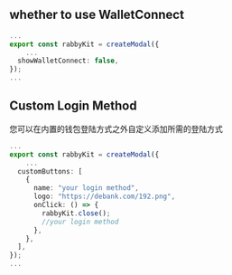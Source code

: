 ## whether to use WalletConnect

```ts filename="app.ts"
...
export const rabbyKit = createModal({
    ...
  showWalletConnect: false,
});
...
```

## Custom Login Method

您可以在内置的钱包登陆方式之外自定义添加所需的登陆方式

```ts filename="app.ts"
...
export const rabbyKit = createModal({
    ...
  customButtons: [
    {
      name: "your login method",
      logo: "https://debank.com/192.png",
      onClick: () => {
        rabbyKit.close();
        //your login method
      },
    },
  ],
});
...
```
